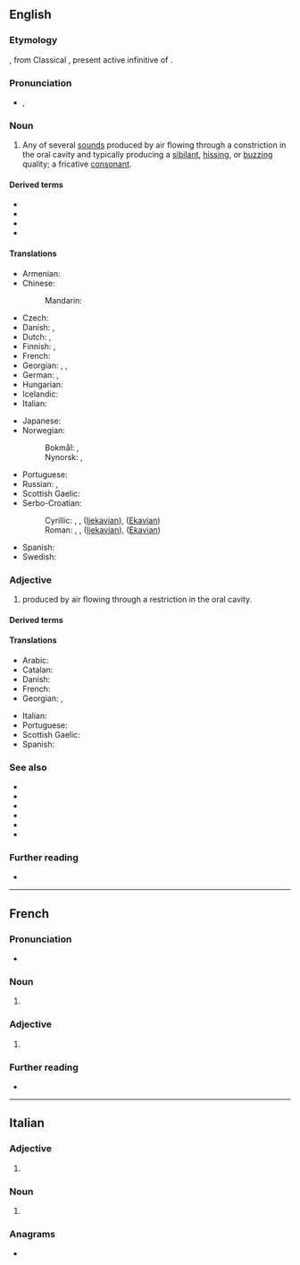 ==English==

===Etymology===
{{bor|en|NL.|fricativus}}, from Classical {{der|en|la|fricāre}}, present active infinitive of {{m|la|fricō||I rub}}.

===Pronunciation===
* {{a|UK|US}} {{enPR|frĭk'ətĭv}}, {{IPA|/ˈfɹɪkətɪv/|lang=en}}

===Noun===
{{examples-right|sense=English|* {{IPAchar|/f/}} in  {{l|en|fine }}
* {{IPAchar|/s/}} in {{l|en|sip}}}}
{{en-noun}}

# {{lb|en|phonetics}} Any of several [[sound]]s produced by air flowing through a constriction in the oral cavity and typically producing a [[sibilant]], [[hissing]], or [[buzzing]] quality; a fricative [[consonant]].
#: {{syn|en|spirant|q1=archaic}}
#: {{hypo|en|strident|sibilant}}
#: {{coordinate terms|en|approximant|lateral|nasal|trill|plosive}}

====Derived terms====
* {{l|en|dental fricative}}
* {{l|en|groove fricative}}
* {{l|en|lateral fricative}}
* {{l|en|slit fricative}}

====Translations====
{{trans-top|consonant}}
* Armenian: {{t+|hy|շփական|sc=Armn}}
* Chinese:
*: Mandarin: {{t+|cmn|擦音|tr=cāyīn|sc=Hani}}
* Czech: {{t|cs|frikativa|f}}
* Danish: {{t|da|hæmmelyd|c}}, {{t|da|frikativ|c}}
* Dutch: {{t+|nl|fricatief|m}}, {{t+|nl|wrijfklank|m}}
* Finnish: {{t+|fi|frikatiivi}}, {{t|fi|hankausäänne}}
* French: {{t+|fr|fricative|f}}
* Georgian: {{t|ka|სპირანტი}}, {{t|ka|ფრიკატივი}}, {{t|ka|ნაპრალოვანი}}
* German: {{t+|de|Frikativ|m}}, {{t+|de|Reibelaut|m}}
* Hungarian: {{t|hu|réshang}}
* Icelandic: {{t|is|önghljóð|n}}
* Italian: {{t+|it|fricativo|m}}
{{trans-mid}}
* Japanese: {{t|ja|摩擦音|tr=masatsuon}}
* Norwegian:
*: Bokmål: {{t+|nb|frikativ|m}}, {{t|nb|spirant|m}}
*: Nynorsk: {{t|nn|frikativ|m}}, {{t|nn|spirant|m}}
* Portuguese: {{t+|pt|fricativa|f}}
* Russian: {{t+|ru|фрикативный|m}}, {{t+|ru|щелево́й|m}}
* Scottish Gaelic: {{t|gd|suathach|m}}
* Serbo-Croatian:
*: Cyrillic: {{t|sh|фри̏катӣв|m}}, {{t|sh|стру̑јнӣк|m}}, {{t|sh|тјѐсначнӣк|m}} ([[Ijekavian]]), {{t|sh|тесначник|m|alt=тјѐсначнӣк}} ([[Ekavian]])
*: Roman: {{t+|sh|frȉkatīv|m}}, {{t+|sh|strȗjnīk|m}}, {{t+|sh|tjèsnačnīk|m}} ([[Ijekavian]]), {{t|sh|tèsnačnīk|m}} ([[Ekavian]])
* Spanish: {{t+|es|fricativa|f}}
* Swedish: {{t+|sv|frikativa|c}}
{{trans-bottom}}

===Adjective===
{{en-adj}}

# {{lb|en|phonetics}} produced by air flowing through a restriction in the oral cavity.

====Derived terms====
{{der3|en
|fricativise|fricativize
|fricativisation|fricativization
|fricatively
|fricativeness
|nonfricative
|prefricative}}

====Translations====
{{trans-top|produced by air flowing through a restriction in the oral cavity}}
* Arabic: {{t|ar|رَخْو}}
* Catalan: {{t|ca|fricatiu}}
* Danish: {{t|da|frikativ}}
* French: {{t+|fr|fricatif}}
* Georgian: {{t|ka|ფრიკატიული}}, {{t|ka|ნაპრალოვანი}}
{{trans-mid}}
* Italian: {{t+|it|fricativo}}
* Portuguese: {{t+|pt|fricativo}}
* Scottish Gaelic: {{t|gd|suathach}}
* Spanish: {{t+|es|fricativo}}
{{trans-bottom}}

===See also===
* {{l|en|affricate}}
* {{l|en|approximant}}
* {{l|en|lateral}}
* {{l|en|nasal}}
* {{l|en|plosive}}
* {{l|en|sibilant}}

===Further reading===
* {{pedialite|Fricative consonant}}

----

==French==

===Pronunciation===
* {{fr-IPA}}

===Noun===
{{fr-noun|f}}

# {{lb|fr|phonetics}} {{l|en|fricative}}

===Adjective===
{{head|fr|adjective form}}

# {{feminine singular of|fricatif|lang=fr}}

===Further reading===
* {{R:TLFi}}

----

==Italian==

===Adjective===
{{it-adj-form|f-p}}

# {{it-adj form of|fricativo|f|pl}}

===Noun===
{{it-noun-pl|f}}

# {{plural of|fricativa|lang=it}}

===Anagrams===
* {{anagrams|it|vetrifica}}